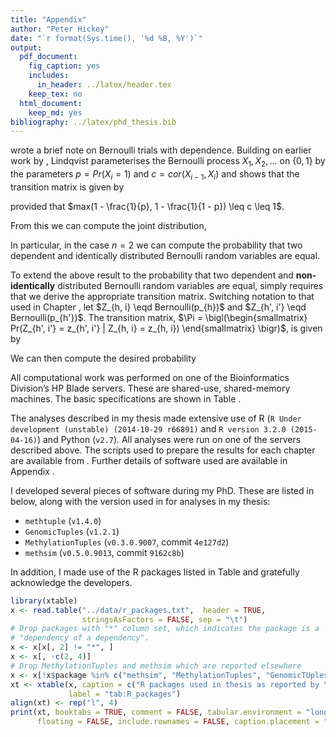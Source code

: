 ```yaml
---
title: "Appendix"
author: "Peter Hickey"
date: "`r format(Sys.time(), '%d %B, %Y')`"
output:
  pdf_document:
    fig_caption: yes
    includes:
      in_header: ../latex/header.tex
    keep_tex: no
  html_document:
    keep_md: yes
bibliography: ../latex/phd_thesis.bib
---
```


\chapter{Appendix}\label{chap:appendix}

\section{The probability that two dependent Bernoulli random variables are identical}\label{app:bernoulli_equal}

\cite{Lindqvist:1978fm} wrote a brief note on Bernoulli trials with dependence.
Building on earlier work by \cite{Klotz:1973if}, Lindqvist parameterises the
Bernoulli process $X_{1}, X_{2}, \ldots$ on $\{0, 1\}$ by the parameters
$p = Pr(X_{i} = 1)$ and $c = cor(X_{i - 1}, X_{i})$ and shows that the
transition matrix is given by

\begin{equation*}
\label{eq:transition_matrix_id}
\Pi =
 \begin{pmatrix}
  (1 - p) + cp & p (1 - c) \\
  (1 - p) (1 - c) & p + c (1 - p)
 \end{pmatrix}
\end{equation*}

provided that $max(1 - \frac{1}{p}, 1 - \frac{1}{1 - p}) \leq c \leq 1$.

From this we can compute the joint distribution,

\begin{equation*}
Pr(X_{1} = x_{1}, \ldots, X_{n} = x_{n}) = Pr(X_{1} = x_{1}) Pr(X_{2} = x_{2} | X_{2} = x_{2}) \cdots Pr(X_{n} = x_{n} | X_{n - 1} = x_{n - 1})
\end{equation*}

In particular, in the case $n = 2$ we can compute the probability that two
dependent and identically distributed Bernoulli random variables are equal.

To extend the above result to the probability that two dependent and
__non-identically__ distributed Bernoulli random variables are equal, simply
requires that we derive the appropriate transition matrix. Switching notation
to that used in Chapter \ref{chap:co-methylation_review}, let
$Z_{h, i} \eqd Bernoulli(p_{h})$ and $Z_{h', i'} \eqd Bernoulli(p_{h'})$. The
transition matrix,
$\Pi = \bigl(\begin{smallmatrix}
Pr(Z_{h', i'} = z_{h', i'} | Z_{h, i} = z_{h, i})
\end{smallmatrix} \bigr)$, is given by

\begin{equation*}
\label{eq:transition_matrix_nid}
\Pi =
 \begin{pmatrix}
  (1 - p_{h'}) +c p_{h} & p_{h'} -c p_{h} \\
  (1 - p_{h'}) -c (1 - p_{h}) & p_{h'} + c (1 - p_{h})
 \end{pmatrix}
\end{equation*}

We can then compute the desired probability

\begin{align*}
Pr(Z_{h, i} = Z_{h', i'}) &= Pr(Z_{h, i} = 0, Z_{h', i'} = 0) + Pr(Z_{h, i} = 1, Z_{h', i'} = 1) \\
                  &= Pr(Z_{h', i'} = 0 | Z_{h, i} = 0) Pr(X_{0} = 0) +
                     Pr(Z_{h', i'} = 1 | Z_{h, i} = 1) Pr(X_{0} = 1) \\
                  &= \big [ (1 - p_{h'}) + c p_{h} \big ] (1 - p_{h}) +
                     \big [ p_{h'} + c ( 1 - p_{h}) \big ] p_{h} \\
                  &= (1 - p_{h}) (1 - p_{h'}) + c p_{h} \big [1 - p_{h}] +
                     p_{h} p_{h'} + c p_{h} (1 - p_{h}) \\
                  &= (1 - p_{h}) (1 - p_{h'}) + p_{h} p_{h'} + 2 c p_{h} (1 - p_{h})
\end{align*}

\section{Computing details}\label{app:computing_details}

All computational work was performed on one of the Bioinformatics Division's HP Blade servers. These are shared-use, shared-memory machines. The basic specifications are shown in Table \ref{tab:unices}.

\begin{table}[h]
\centering
\caption{Bioinformatics Division server specifications.}
\label{tab:unices}
\begin{tabulary}{\textwidth}{LLLL}
\toprule
Machine name & Processors & Number of cores & RAM    \\ \midrule
unix88       & $4\times$ Intel Xeon X7350 @ 2.93GHz & 16 & 128 GB \\
unix301      & $4\times$ AMD Opteron 8435 @ 2.6GHz  & 24 & 256 GB \\
unix302      & $4\times$ AMD Opteron 6174 @ 2.2GHz  & 48 & 512 GB \\
unix303      & $4\times$ AMD Opteron 6176 @ 2.3GHz  & 48 & 512 GB \\
unix305      & $4\times$ AMD Opteron 6276 @ 2.3GHz  & 64 & 512 GB \\ \bottomrule
\end{tabulary}
\end{table}

\section{Software details}\label{app:software_details}

The analyses described in my thesis made extensive use of R (`R Under development (unstable) (2014-10-29 r66891)` and `R version 3.2.0 (2015-04-16)`) and Python (`v2.7`). All analyses were run on one of the servers described above. The scripts used to prepare the results for each chapter are available from \url{https://github.com/PeteHaitch/phd_thesis_analyses}. Further details of software used are available in Appendix \ref{app:software_details}.

I developed several pieces of software during my PhD. These are listed in below, along with the version used in for analyses in my thesis:

- `methtuple` (`v1.4.0`)
- `GenomicTuples` (`v1.2.1`)
- `MethylationTuples` (`v0.3.0.9007`, commit `4e127d2`)
- `methsim` (`v0.5.0.9013`, commit `9162c8b`)

In addition, I made use of the R packages listed in Table \ref{tab:R_packages} and gratefully acknowledge the developers.

```r
library(xtable)
x <- read.table("../data/r_packages.txt",  header = TRUE,
                stringsAsFactors = FALSE, sep = "\t")
# Drop packages with "*" column set, which indicates the package is a
# "dependency of a dependency".
x <- x[x[, 2] != "*", ]
x <- x[, -c(2, 4)]
# Drop MethylationTuples and methsim which are reported elsewhere
x <- x[!x$package %in% c("methsim", "MethylationTuples", "GenomicTUples"), ]
xt <- xtable(x, caption = c("R packages used in thesis as reported by \\texttt{devtools::session\\_info()}", "R packages used in thesis"),
             label = "tab:R_packages")
align(xt) <- rep("l", 4)
print(xt, booktabs = TRUE, comment = FALSE, tabular.environment = "longtable",
      floating = FALSE, include.rownames = FALSE, caption.placement = "top")
```
